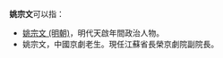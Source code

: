 '''姚宗文'''可以指：
* [[姚宗文_(明朝)|姚宗文 (明朝)]]，明代天啟年間政治人物。
* 姚宗文，中國京劇老生。現任江蘇省長榮京劇院副院長。

{{disambig|Y|Cat=三字姚姓人名消歧义}}